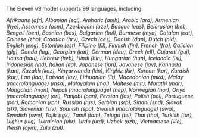 The Eleven v3 model supports 99 languages, including:

_Afrikaans (afr), Albanian (sqi), Amharic (amh), Arabic (ara), Armenian (hye), Assamese (asm), Azerbaijani (aze), Basque (eus), Belarusian (bel), Bengali (ben), Bosnian (bos), Bulgarian (bul), Burmese (mya), Catalan (cat), Chinese (zho), Croatian (hrv), Czech (ces), Danish (dan), Dutch (nld), English (eng), Estonian (est), Filipino (fil), Finnish (fin), French (fra), Galician (glg), Ganda (lug), Georgian (kat), German (deu), Greek (ell), Gujarati (guj), Hausa (hau), Hebrew (heb), Hindi (hin), Hungarian (hun), Icelandic (isl), Indonesian (ind), Italian (ita), Japanese (jpn), Javanese (jav), Kannada (kan), Kazakh (kaz), Kinyarwanda (kin), Kirghiz (kir), Korean (kor), Kurdish (kur), Lao (lao), Latvian (lav), Lithuanian (lit), Macedonian (mkd), Malay (macrolanguage) (msa), Malayalam (mal), Maltese (mlt), Marathi (mar), Mongolian (mon), Nepali (macrolanguage) (nep), Norwegian (nor), Oriya (macrolanguage) (ori), Panjabi (pan), Persian (fas), Polish (pol), Portuguese (por), Romanian (ron), Russian (rus), Serbian (srp), Sindhi (snd), Slovak (slk), Slovenian (slv), Spanish (spa), Swahili (macrolanguage) (swa), Swedish (swe), Tajik (tgk), Tamil (tam), Telugu (tel), Thai (tha), Turkish (tur), Uighur (uig), Ukrainian (ukr), Urdu (urd), Uzbek (uzb), Vietnamese (vie), Welsh (cym), Zulu (zul)._